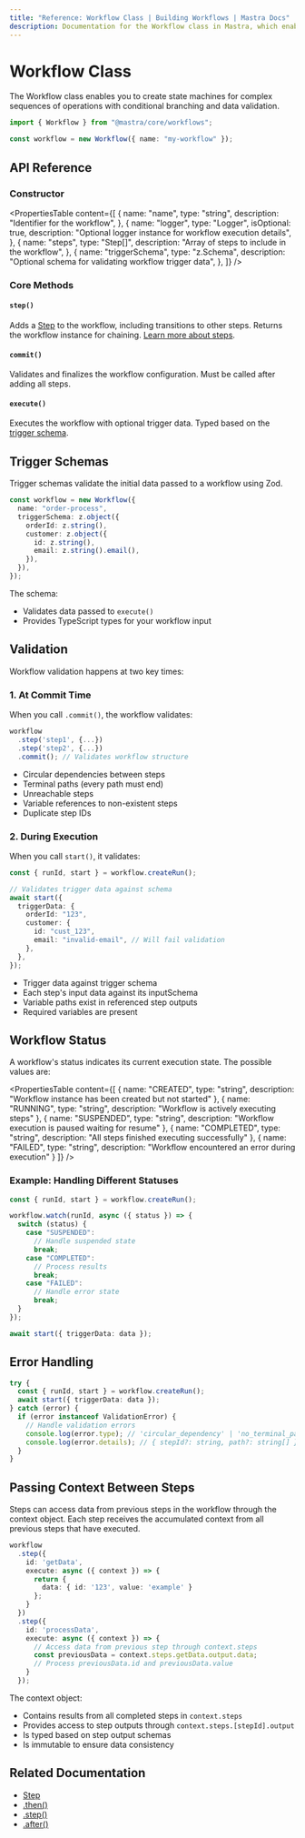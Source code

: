 ```yaml
---
title: "Reference: Workflow Class | Building Workflows | Mastra Docs"
description: Documentation for the Workflow class in Mastra, which enables you to create state machines for complex sequences of operations with conditional branching and data validation.
---
```


# Workflow Class

The Workflow class enables you to create state machines for complex sequences of operations with conditional branching and data validation.

```ts copy
import { Workflow } from "@mastra/core/workflows";

const workflow = new Workflow({ name: "my-workflow" });
```

## API Reference

### Constructor

<PropertiesTable
  content={[
    {
      name: "name",
      type: "string",
      description: "Identifier for the workflow",
    },
    {
      name: "logger",
      type: "Logger<WorkflowLogMessage>",
      isOptional: true,
      description: "Optional logger instance for workflow execution details",
    },
    {
      name: "steps",
      type: "Step[]",
      description: "Array of steps to include in the workflow",
    },
    {
      name: "triggerSchema",
      type: "z.Schema",
      description: "Optional schema for validating workflow trigger data",
    },
  ]}
/>

### Core Methods

#### `step()`

Adds a [Step](./step-class.mdx) to the workflow, including transitions to other steps. Returns the workflow instance for chaining. [Learn more about steps](./step-class.mdx).

#### `commit()`

Validates and finalizes the workflow configuration. Must be called after adding all steps.

#### `execute()`

Executes the workflow with optional trigger data. Typed based on the [trigger schema](./workflow.mdx#trigger-schemas).

## Trigger Schemas

Trigger schemas validate the initial data passed to a workflow using Zod.

```ts showLineNumbers copy
const workflow = new Workflow({
  name: "order-process",
  triggerSchema: z.object({
    orderId: z.string(),
    customer: z.object({
      id: z.string(),
      email: z.string().email(),
    }),
  }),
});
```

The schema:

- Validates data passed to `execute()`
- Provides TypeScript types for your workflow input

## Validation

Workflow validation happens at two key times:

### 1. At Commit Time

When you call `.commit()`, the workflow validates:

```ts showLineNumbers copy
workflow
  .step('step1', {...})
  .step('step2', {...})
  .commit(); // Validates workflow structure
```

- Circular dependencies between steps
- Terminal paths (every path must end)
- Unreachable steps
- Variable references to non-existent steps
- Duplicate step IDs

### 2. During Execution

When you call `start()`, it validates:

```ts showLineNumbers copy
const { runId, start } = workflow.createRun();

// Validates trigger data against schema
await start({
  triggerData: {
    orderId: "123",
    customer: {
      id: "cust_123",
      email: "invalid-email", // Will fail validation
    },
  },
});
```

- Trigger data against trigger schema
- Each step's input data against its inputSchema
- Variable paths exist in referenced step outputs
- Required variables are present

## Workflow Status

A workflow's status indicates its current execution state. The possible values are:

<PropertiesTable
  content={[
    {
      name: "CREATED",
      type: "string",
      description: "Workflow instance has been created but not started"
    },
    {
      name: "RUNNING",
      type: "string", 
      description: "Workflow is actively executing steps"
    },
    {
      name: "SUSPENDED",
      type: "string",
      description: "Workflow execution is paused waiting for resume"
    },
    {
      name: "COMPLETED",
      type: "string",
      description: "All steps finished executing successfully"
    },
    {
      name: "FAILED",
      type: "string",
      description: "Workflow encountered an error during execution"
    }
  ]}
/>

### Example: Handling Different Statuses

```typescript showLineNumbers copy
const { runId, start } = workflow.createRun();

workflow.watch(runId, async ({ status }) => {
  switch (status) {
    case "SUSPENDED":
      // Handle suspended state
      break;
    case "COMPLETED":
      // Process results
      break;
    case "FAILED":
      // Handle error state
      break;
  }
});

await start({ triggerData: data });
```

## Error Handling

```ts showLineNumbers copy
try {
  const { runId, start } = workflow.createRun();
  await start({ triggerData: data });
} catch (error) {
  if (error instanceof ValidationError) {
    // Handle validation errors
    console.log(error.type); // 'circular_dependency' | 'no_terminal_path' | 'unreachable_step'
    console.log(error.details); // { stepId?: string, path?: string[] }
  }
}
```

## Passing Context Between Steps

Steps can access data from previous steps in the workflow through the context object. Each step receives the accumulated context from all previous steps that have executed.

```typescript showLineNumbers copy
workflow
  .step({
    id: 'getData',
    execute: async ({ context }) => {
      return {
        data: { id: '123', value: 'example' }
      };
    }
  })
  .step({
    id: 'processData',
    execute: async ({ context }) => {
      // Access data from previous step through context.steps
      const previousData = context.steps.getData.output.data;
      // Process previousData.id and previousData.value
    }
  });
```

The context object:
- Contains results from all completed steps in `context.steps`
- Provides access to step outputs through `context.steps.[stepId].output`
- Is typed based on step output schemas
- Is immutable to ensure data consistency

## Related Documentation

- [Step](./step-class.mdx)
- [.then()](./then.mdx)
- [.step()](./step-function.mdx)
- [.after()](./after.mdx)
